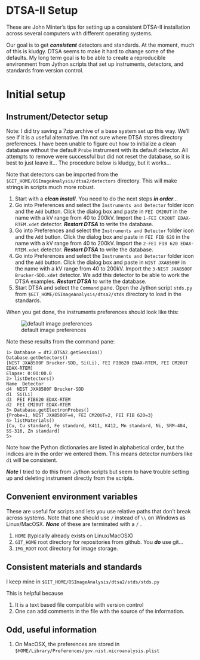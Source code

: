 DTSA-II Setup
========================================================

These are John Minter's tips for setting up a consistent
DTSA-II installation across several computers with
different operating systems.

Our goal is to get ***consistent*** detectors and
standards. At the moment, much of this is kludgy.
DTSA seems to make it hard to change some of the
defaults. My long term goal is to be able to create
a reproducible environment from Jython scripts that
set up instruments, detectors, and standards from
version control.

# Initial setup

## Instrument/Detector setup

Note: I did try saving a 7zip archive of a base system
set up this way. We'll see if it is a useful alternative.
I'm not sure where DTSA stores directory preferences.
I have been unable to figure out how to initialize a clean
database without the default ``Probe`` instrument with its
default detector. All attempts to remove were successful
but did not reset the database, so it is best to just leave
it... The procedure below is kludgy, but it works...

Note that detectors can be imported from the
``$GIT_HOME/OSImageAnalysis/dtsa2/detectors``
directory. This will make strings in scripts much more
robust.

1. Start with a ***clean install***. You need to do the next steps ***in order***...
2. Go into Preferences and select the ``Instruments and Detector`` folder icon and the ``Add`` button. Click the dialog box and paste in ``FEI CM20UT`` in the name with a kV range from 40 to 200kV. Import the ``1-FEI CM20UT EDAX-RTEM.xdet`` detector. ***Restart DTSA*** to write the database.
3. Go into Preferences and select the ``Instruments and Detector`` folder icon and the ``Add`` button. Click the dialog box and paste in ``FEI FIB 620`` in the name with a kV range from 40 to 200kV. Import the ``2-FEI FIB 620 EDAX-RTEM.xdet`` detector. ***Restart DTSA*** to write the database.
4. Go into Preferences and select the ``Instruments and Detector`` folder icon and the ``Add`` button. Click the dialog box and paste in ``NIST JXA8500F`` in the name with a kV range from 40 to 200kV. Import the ``3-NIST JXA8500F Brucker-SDD.xdet`` detector. We add this detector to be able to work the DTSA examples. ***Restart DTSA*** to write the database.
5. Start DTSA and select the ``Command`` pane. Open the Jython script ``stds.py`` from ``$GIT_HOME/OSImageAnalysis/dtsa2/stds`` directory to load in the standards.


When you get done, the instruments preferences
should look like this:

![default image preferences](img/default-detectors.png)

Note these results from the command pane:

```
1> Database = dt2.DTSA2.getSession()
Database.getDetectors()
[NIST JXA8500F Brucker-SDD, Si(Li), FEI FIB620 EDAX-RTEM, FEI CM20UT EDAX-RTEM]
Elapse: 0:00:00.0
2> listDetectors()
Name  Detector
d4	NIST JXA8500F Brucker-SDD
d1	Si(Li)
d3	FEI FIB620 EDAX-RTEM
d2	FEI CM20UT EDAX-RTEM
3> Database.getElectronProbes()
{Probe=1, NIST JXA8500F=4, FEI CM20UT=2, FEI FIB 620=3}
4> listMaterials()
[Cu, Cu standard, Fe standard, K411, K412, Mn standard, Ni, SRM-484, SS-316, Zn standard]
5> 

```

Note how the Python dictionaries are listed in alphabetical order, but the indices are in the order we entered them. This means detector numbers like ``d1`` will be consistent.

***Note*** I tried to do this from Jython scripts but
seem to have trouble setting up and deleting instrument
directly from the scripts.


## Convenient environment variables

These are useful for scripts and lets you use
relative paths that don't break across systems.
Note that one should use ``/`` instead of ``\\`` 
on Windows as Linux/MacOSX. ***None*** of these are
terminated with a ``/`` .

1. ``HOME`` (typically already exists on Linux/MacOSX)
2. ``GIT_HOME`` root directory for repositories from github.
    You ***do*** use git...
3. ``IMG_ROOT`` root directory for image storage.

## Consistent materials and standards
I keep mine in
``$GIT_HOME/OSImageAnalysis/dtsa2/stds/stds.py``

This is helpful because

1. It is a text based file compatible with version control
2. One can add comments in the file with the source of the information.

## Odd, useful information
1. On MacOSX, the preferences are stored in ``$HOME/Library/Preferences/gov.nist.microanalysis.plist``
   